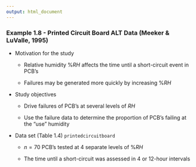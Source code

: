```yaml
---
output: html_document
---
```


### Example 1.8 - Printed Circuit Board ALT Data (Meeker & LuValle, 1995)

- Motivation for the study

    - Relative humidity $\%RH$ affects the time until a short-circuit event in PCB's

    - Failures may be generated more quickly by increasing $\%RH$ 

- Study objectives

    - Drive failures of PCB's at several levels of $RH$
    
    - Use the failure data to determine the proportion of PCB's failing at the "use" humidity

- Data set (Table 1.4) `printedcircuitboard`

    - $n = 70$ PCB's tested at $4$ separate levels of $\%RH$ 

    - The time until a short-circuit was assessed in $4$ or $12$-hour intervals
